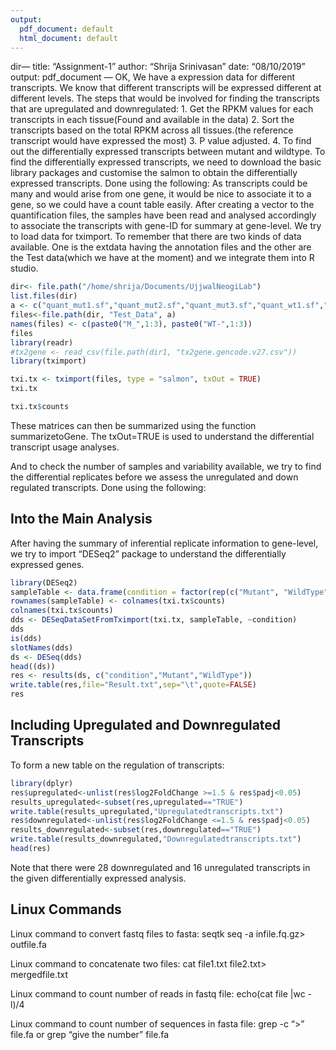 ```yaml
---
output:
  pdf_document: default
  html_document: default
---
```

dir---
title: "Assignment-1"
author: "Shrija Srinivasan"
date: "08/10/2019"
output: pdf_document
---
OK, We have a expression data for different transcripts. We know that different transcripts will be expressed different at different levels.
The steps that would be involved for finding the transcripts that are upregulated and downregulated:
1. Get the RPKM values for each transcripts in each tissue(Found and available in the data)
2. Sort the transcripts based on the total RPKM across all tissues.(the reference transcript would have expressed the most)
3. P value adjusted. 
4. To find out the differentially expressed transcripts between mutant and wildtype. 
To find the differentially expressed transcripts, we need to download the basic library packages and customise the salmon to obtain the differentially expressed transcripts. Done using the following:
As transcripts could be many and would arise from one gene, it would be nice to associate it to a gene, so we could have a count table easily. After creating a vector to the quantification files, the samples have been read and analysed accordingly to associate the transcripts with gene-ID for summary at gene-level. We try to load data for tximport. To remember that there are two kinds of data available. One is the extdata having the annotation files and the other are the Test data(which we have at the moment) and we integrate them into R studio.

```r

dir<- file.path("/home/shrija/Documents/UjjwalNeogiLab")
list.files(dir)
a <- c("quant_mut1.sf","quant_mut2.sf","quant_mut3.sf","quant_wt1.sf","quant_wt2.sf","quant_wt3.sf")
files<-file.path(dir, "Test_Data", a)
names(files) <- c(paste0("M_",1:3), paste0("WT-",1:3))
files
library(readr)
#tx2gene <- read_csv(file.path(dir1, "tx2gene.gencode.v27.csv"))
library(tximport)
```

```r
txi.tx <- tximport(files, type = "salmon", txOut = TRUE)
txi.tx
```
```r
txi.tx$counts
```

These matrices can then be summarized using the function summarizetoGene. The txOut=TRUE is used to understand the differential transcript usage analyses.

And to check the number of samples and variability available, we try to find the differential replicates before we assess the unregulated and down regulated transcripts. Done using the following:


## Into the Main Analysis

After having the summary of inferential replicate information to gene-level, we try to import "DESeq2" package to understand the differentially expressed genes.

```r
library(DESeq2)
sampleTable <- data.frame(condition = factor(rep(c("Mutant", "WildType"), each = 3)))
rownames(sampleTable) <- colnames(txi.tx$counts)
colnames(txi.tx$counts)
dds <- DESeqDataSetFromTximport(txi.tx, sampleTable, ~condition)
dds
is(dds)
slotNames(dds)
ds <- DESeq(dds)
head((ds))
res <- results(ds, c("condition","Mutant","WildType"))
write.table(res,file="Result.txt",sep="\t",quote=FALSE)
res
```

## Including Upregulated and Downregulated Transcripts

To form a new table on the regulation of transcripts:

```r
library(dplyr)
res$upregulated<-unlist(res$log2FoldChange >=1.5 & res$padj<0.05)
results_upregulated<-subset(res,upregulated=="TRUE")
write.table(results_upregulated,"Upregulatedtranscripts.txt")
res$downregulated<-unlist(res$log2FoldChange <=1.5 & res$padj<0.05)
results_downregulated<-subset(res,downregulated=="TRUE")
write.table(results_downregulated,"Downregulatedtranscripts.txt")
head(res)
```

Note that there were 28 downregulated and 16 unregulated transcripts in the given differentially expressed analysis.

## Linux Commands

Linux command to convert fastq files to fasta: seqtk seq -a infile.fq.gz> outfile.fa

Linux command to concatenate two files: cat file1.txt file2.txt> mergedfile.txt 

Linux command to count number of reads in fastq file: echo(cat file |wc -l)/4 

Linux command to count number of sequences in fasta file: grep -c ">" file.fa  or grep "give the number" file.fa
